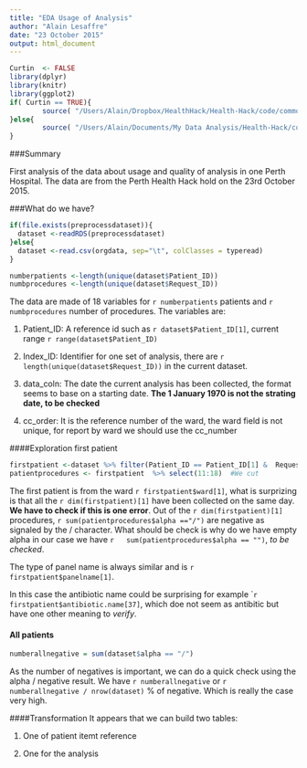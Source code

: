 ```yaml
---
title: "EDA Usage of Analysis"
author: "Alain Lesaffre"
date: "23 October 2015"
output: html_document
---
```

```r
Curtin  <- FALSE
library(dplyr)
library(knitr)
library(ggplot2)
if( Curtin == TRUE){
        source( "/Users/Alain/Dropbox/HealthHack/Health-Hack/code/common.R")
}else{
        source( "/Users/Alain/Documents/My Data Analysis/Health-Hack/code/common.R")   
}
```

###Summary

First analysis of the data about usage and quality of analysis in one Perth Hospital. The data are from the Perth Health Hack hold on the 23rd October 2015.

###What do we have? 
```r
if(file.exists(preprocessdataset)){
  dataset <-readRDS(preprocessdataset)       
}else{
  dataset <-read.csv(orgdata, sep="\t", colClasses = typeread)
}  

numberpatients <-length(unique(dataset$Patient_ID))
numbprocedures <-length(unique(dataset$Request_ID))
```
The data are made of 18 variables for ```r numberpatients``` patients  and ```r numbprocedures``` number of procedures. The variables are:

1. Patient_ID: A reference id such as ```r dataset$Patient_ID[1]```, current range ```r range(dataset$Patient_ID)```

2. Index_ID:   Identifier for one set of analysis, there are ```r length(unique(dataset$Request_ID))``` in the current dataset. 

3. data_coln:  The date the current analysis has been collected, the format seems to base on a starting date. __The 1 January 1970 is not the strating date, to be checked__

4. cc_order: It is the reference number of the ward, the ward field is not unique, for report by ward we should use the cc_number

####Exploration first patient
```r
firstpatient <-dataset %>% filter(Patient_ID == Patient_ID[1] &  Request_ID ==  Request_ID[1])
patientprocedures <- firstpatient  %>% select(11:18)  #We cut


```

The first patient is from the ward ```r firstpatient$ward[1]```, what is surprizing is that all the ```r dim(firstpatient)[1]``` have been collected on the same day. __We have to check if this is one error__. 
Out of the ```r dim(firstpatient)[1]``` procedures, ```r sum(patientprocedures$alpha =="/")``` are negative as signaled by the / character. What should be check is why do we have empty alpha in our case we have ```r   sum(patientprocedures$alpha == "")```, _to be checked_.

The type of panel name is always similar and is ```r firstpatient$panelname[1]```. 


In this case the antibiotic name could be surprising for example ```r firstpatient$antibiotic.name[37]``, which doe not seem as antibitic but have one other meaning to _verify_. 

#### All patients
```r
numberallnegative = sum(dataset$alpha == "/")
```

As the number of negatives is important, we can do a quick check using the alpha / negative result.  We have ```r numberallnegative ``` or ```r numberallnegative / nrow(dataset)``` % of negative. Which is really the case very high. 






####Transformation 
It appears that we can build two tables:

1. One of patient itemt reference 

2. One for the analysis 

